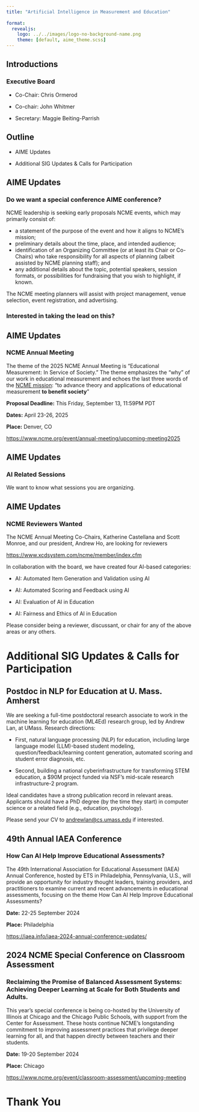 ```yaml
---
title: "Artificial Intelligence in Measurement and Education"
 
format: 
  revealjs:
    logo: ../../images/logo-no-background-name.png
    theme: [default, aime_theme.scss]
---
```


## Introductions

### Executive Board

-   Co-Chair: Chris Ormerod

-   Co-chair: John Whitmer

-   Secretary: Maggie Beiting-Parrish

## Outline

-   AIME Updates

-   Additional SIG Updates & Calls for Participation

## AIME Updates

### Do we want a special conference AIME conference?

NCME leadership is seeking early proposals NCME events, which may primarily consist of:

-   a statement of the purpose of the event and how it aligns to NCME’s mission;
-   preliminary details about the time, place, and intended audience;
-   identification of an Organizing Committee (or at least its Chair or Co-Chairs) who take responsibility for all aspects of planning (albeit assisted by NCME planning staff); and
-   any additional details about the topic, potential speakers, session formats, or possibilities for fundraising that you wish to highlight, if known.

The NCME meeting planners will assist with project management, venue selection, event registration, and advertising.

### Interested in taking the lead on this?

## AIME Updates

### NCME Annual Meeting

The theme of the 2025 NCME Annual Meeting is "Educational Measurement: In Service of Society." The theme emphasizes the "why" of our work in educational measurement and echoes the last three words of the [NCME mission](https://www.ncme.org/about/about-ncme/mission): "to advance theory and applications of educational measurement **to benefit society**"

**Proposal Deadline:** This Friday, September 13, 11:59PM PDT

**Dates:** April 23-26, 2025

**Place:** Denver, CO

<https://www.ncme.org/event/annual-meeting/upcoming-meeting2025>

## AIME Updates

### AI Related Sessions

We want to know what sessions you are organizing. 

## AIME Updates

### NCME Reviewers Wanted

The NCME Annual Meeting Co-Chairs, Katherine Castellana and Scott Monroe, and our president, Andrew Ho, are looking for reviewers

<https://www.xcdsystem.com/ncme/member/index.cfm>

In collaboration with the board, we have created four AI-based categories:

-   AI: Automated Item Generation and Validation using AI

-   AI: Automated Scoring and Feedback using AI

-   AI: Evaluation of AI in Education

-   AI: Fairness and Ethics of AI in Education

Please consider being a reviewer, discussant, or chair for any of the above areas or any others.

# Additional SIG Updates & Calls for Participation

## Postdoc in NLP for Education at U. Mass. Amherst

We are seeking a full-time postdoctoral research associate to work in the machine learning for education (ML4Ed) research group, led by Andrew Lan, at UMass. Research directions:

-   First, natural language processing (NLP) for education, including large language model (LLM)-based student modeling, question/feedback/learning content generation, automated scoring and student error diagnosis, etc.

-   Second, building a national cyberinfrastructure for transforming STEM education, a \$90M project funded via NSF’s mid-scale research infrastructure-2 program.

Ideal candidates have a strong publication record in relevant areas. Applicants should have a PhD degree (by the time they start) in computer science or a related field (e.g., education, psychology).

Please send your CV to [andrewlan\@cs.umass.edu](mailto:andrewlan@cs.umass.edu) if interested.

## 49th Annual IAEA Conference

### How Can AI Help Improve Educational Assessments?

The 49th International Association for Educational Assessment (IAEA) Annual Conference, hosted by ETS in Philadelphia, Pennsylvania, U.S., will provide an opportunity for industry thought leaders, training providers, and practitioners to examine current and recent advancements in educational assessments, focusing on the theme How Can AI Help Improve Educational Assessments?

**Date:** 22-25 September 2024

**Place:** Philadelphia

<https://iaea.info/iaea-2024-annual-conference-updates/>

## 2024 NCME Special Conference on Classroom Assessment

### Reclaiming the Promise of Balanced Assessment Systems: Achieving Deeper Learning at Scale for Both Students and Adults.

This year’s special conference is being co-hosted by the University of Illinois at Chicago and the Chicago Public Schools, with support from the Center for Assessment. These hosts continue NCME’s longstanding commitment to improving assessment practices that privilege deeper learning for all, and that happen directly between teachers and their students.

**Date:** 19-20 September 2024

**Place:** Chicago

<https://www.ncme.org/event/classroom-assessment/upcoming-meeting>

# Thank You
